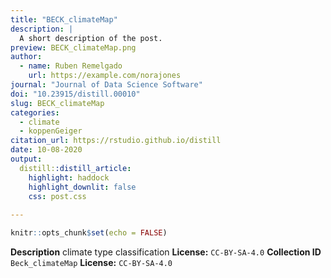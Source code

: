 ```yaml
---
title: "BECK_climateMap"
description: |
  A short description of the post.
preview: BECK_climateMap.png
author:
  - name: Ruben Remelgado
    url: https://example.com/norajones
journal: "Journal of Data Science Software"
doi: "10.23915/distill.00010"
slug: BECK_climateMap
categories:
  - climate
  - koppenGeiger
citation_url: https://rstudio.github.io/distill
date: 10-08-2020
output:
  distill::distill_article:
    highlight: haddock
    highlight_downlit: false
    css: post.css
    
---
```


```r
knitr::opts_chunk$set(echo = FALSE)
```



<tagname style="property:value;">
  
  <aside>
      **Description**
      climate type classification
      **License:**
      <code>CC-BY-SA-4.0</code>
      **Collection ID**
      <code>Beck_climateMap</code>
      **License:**
      <code>CC-BY-SA-4.0</code>
  </aside>
  
  
